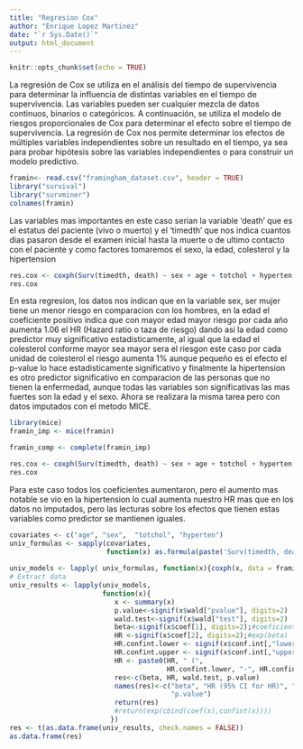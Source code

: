 ```yaml
---
title: "Regresion Cox"
author: "Enrique Lopez Martinez"
date: "`r Sys.Date()`"
output: html_document
---
```


```r
knitr::opts_chunk$set(echo = TRUE)

```

La regresión de Cox se utiliza en el análisis del tiempo de supervivencia para determinar la influencia de distintas variables en el tiempo de supervivencia. Las variables pueden ser cualquier mezcla de datos continuos, binarios o categóricos. A continuación, se utiliza el modelo de riesgos proporcionales de Cox para determinar el efecto sobre el tiempo de supervivencia. La regresión de Cox nos permite determinar los efectos de múltiples variables independientes sobre un resultado en el tiempo, ya sea para probar hipótesis sobre las variables independientes o para construir un modelo predictivo.

```r
framin<- read.csv("framingham_dataset.csv", header = TRUE)
library("survival")
library("survminer")
colnames(framin)
```

Las variables mas importantes en este caso serian la variable 'death' que es el estatus del paciente (vivo o muerto) y el 'timedth' que nos indica cuantos dias pasaron desde el examen inicial hasta la muerte o de ultimo contacto con el paciente y como factores tomaremos el sexo, la edad, colesterol y la hipertension 

```r
res.cox <- coxph(Surv(timedth, death) ~ sex + age + totchol + hyperten, data = framin)
res.cox
```
En esta regresion, los datos nos indican que en la variable sex, ser mujer tiene un menor riesgo en comparacion con los hombres, en la edad el coeficiente positivo indica que con mayor edad mayor riesgo por cada año aumenta 1.06 el HR (Hazard ratio o taza de riesgo) dando asi la edad como predictor muy significativo estadisticamente, al igual que la edad el colesterol conforme mayor sea mayor sera el riesgon este caso por cada unidad de colesterol el riesgo aumenta 1% aunque pequeño es el efecto el p-value lo hace estadisticamente significativo y finalmente la hipertension es otro predictor significativo en comparacion de las personas que no tienen la enfermedad, aunque todas las variables son significativas las mas fuertes son la edad y el sexo. Ahora se realizara la misma tarea pero con datos imputados con el metodo MICE.
```r
library(mice)
framin_imp <- mice(framin)

framin_comp <- complete(framin_imp)
```
```r
res.cox <- coxph(Surv(timedth, death) ~ sex + age + totchol + hyperten, data = framin_comp)
res.cox
```
Para este caso todos los coeficientes aumentaron, pero el aumento mas notable se vio en la hipertension lo cual aumenta nuestro HR mas que en los datos no imputados, pero las lecturas sobre los efectos que tienen estas variables como predictor se mantienen iguales. 
```r
covariates <- c("age", "sex",  "totchol", "hyperten")
univ_formulas <- sapply(covariates,
                        function(x) as.formula(paste('Surv(timedth, death)~', x)))
                        
univ_models <- lapply( univ_formulas, function(x){coxph(x, data = framin_comp)})
# Extract data 
univ_results <- lapply(univ_models,
                       function(x){ 
                          x <- summary(x)
                          p.value<-signif(x$wald["pvalue"], digits=2)
                          wald.test<-signif(x$wald["test"], digits=2)
                          beta<-signif(x$coef[1], digits=2);#coeficient beta
                          HR <-signif(x$coef[2], digits=2);#exp(beta)
                          HR.confint.lower <- signif(x$conf.int[,"lower .95"], 2)
                          HR.confint.upper <- signif(x$conf.int[,"upper .95"],2)
                          HR <- paste0(HR, " (", 
                                       HR.confint.lower, "-", HR.confint.upper, ")")
                          res<-c(beta, HR, wald.test, p.value)
                          names(res)<-c("beta", "HR (95% CI for HR)", "wald.test", 
                                        "p.value")
                          return(res)
                          #return(exp(cbind(coef(x),confint(x))))
                         })
res <- t(as.data.frame(univ_results, check.names = FALSE))
as.data.frame(res)
```

